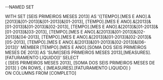 --NAMED SET

WITH SET [SEIS PRIMEIROS MESES 2013] AS 
	'{[TEMPO].[MES E ANO].&[2013]&[01-2013]&[01-2013]&[01-2013],
	[TEMPO].[MES E ANO].&[2013]&[01-2013]&[01-2013]&[02-2013],
	[TEMPO].[MES E ANO].&[2013]&[01-2013]&[01-2013]&[03-2013],
	[TEMPO].[MES E ANO].&[2013]&[01-2013]&[02-2013]&[04-2013],
	[TEMPO].[MES E ANO].&[2013]&[01-2013]&[02-2013]&[05-2013],
	[TEMPO].[MES E ANO].&[2013]&[01-2013]&[02-2013]&[06-2013]}'
	MEMBER [TEMPO].[MES E ANO].[SOMA DOS SEIS PRIMEIROS MESES DE 2013] AS 
	'SUM([SEIS PRIMEIROS MESES 2013],[MEASURES].[FATURAMENTO LIQUIDO])'
SELECT	
{
[SEIS PRIMEIROS MESES 2013],
[SOMA DOS SEIS PRIMEIROS MESES DE 2013]
}
	ON ROWS,
{
[MEASURES].[FATURAMENTO LIQUIDO]
}		
		ON COLUMNS
FROM	[COMPLETO]

